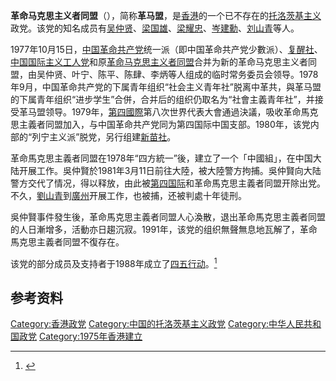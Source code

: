 {{for|1975年定名为“革命马克思主义者同盟”的托派组织|革命马克思主义者同盟 (1975年)}}
{{Infobox political party
|country = 香港
|name = 革命马克思主义者同盟
|native_name = Revolutionary Marxist League
|logo = 
|foundation = 1977年10月15日
|founder=[[吴仲贤_(香港)|吴仲贤]]
|解散=1991年
|合并自=[[中国革命共产党|中国革命共产党]]统一派<br>[[复醒社|复醒社]]<br>[[中国国际主义工人党|中国国际主义工人党]]<br>[[革命马克思主义者同盟_(1975年)|革命马克思主义者同盟 (1975年)]]
|headquarters = {{HKG}}
|newspaper = 
|ideology = [[共产主义|共产主义]]<br />[[馬克思主義|馬克思主義]]<br>[[列宁主义|列宁主义]]<br />[[托洛茨基主义|托洛茨基主义]]
|position = [[左翼|左翼]]至[[极左翼|极左翼]]
|youth_wing =进步学生<br />社会主义青年社
|international affiliation = [[第四国际|第四国际]]
|官方色彩 = {{colorbox|red}} [[紅色|紅色]]
|membership_year =
|membership =
|colorcode = #FF0000
}}
'''革命马克思主义者同盟'''（{{lang-en|Revolutionary Marxist League}}），简称'''革马盟'''，是[[香港|香港]]的一个已不存在的[[托洛茨基主义|托洛茨基主义]]政党。该党的知名成员有[[吴仲贤_(香港)|吴仲贤]]、[[梁国雄|梁国雄]]、[[梁耀忠|梁耀忠]]、[[岑建勳|岑建勳]]、[[刘山青|刘山青]]等人。

1977年10月15日，[[中国革命共产党|中国革命共产党]]统一派（即中国革命共产党少數派）、[[复醒社|复醒社]]、[[中国国际主义工人党|中国国际主义工人党]]和原[[革命马克思主义者同盟_(1975年)|革命马克思主义者同盟]]合并为新的革命马克思主义者同盟，由吴仲贤、叶宁、陈平、陈肆、李炳等人组成的临时常务委员会领导。1978年9月，中国革命共产党的下属青年组织“社会主义青年社”脱离中革共，與革马盟的下属青年组织“进步学生”合併，合并后的组织仍取名为“社會主義青年社”，并接受革马盟领导。1979年，[[第四國際|第四國際]]第八次世界代表大會通過決議，吸收革命馬克思主義者同盟加入，与中国革命共产党同为第四国际中国支部。1980年，该党内部的“列宁主义派”脱党，另行组建[[新苗社|新苗社]]。

革命馬克思主義者同盟在1978年“四方統一”後，建立了一个「中國組」，在中国大陆开展工作。吳仲賢於1981年3月11日前往大陸，被大陸警方拘捕。吳仲賢向大陆警方交代了情况，得以释放，由此被[[第四国际|第四国际]]和革命馬克思主義者同盟开除出党。不久，[[劉山青|劉山青]]到[[廣州|廣州]]开展工作，也被捕，还被判處十年徒刑。

吳仲賢事件發生後，革命馬克思主義者同盟人心渙散，退出革命馬克思主義者同盟的人日漸增多，活動亦日趨沉寂。1991年，该党的组织無聲無息地瓦解了，革命馬克思主義者同盟不復存在。

该党的部分成员及支持者于1988年成立了[[四五行动|四五行动]]。<ref>{{Cite web |url=http://marxists.anu.edu.au/chinese/liupingmei/2005book/marxist.org-chinese-LauPingMui-2005book-12.htm#6 |title=中国托派党史 |accessdate=2016-02-13 |archive-date=2016-02-16 |archive-url=https://web.archive.org/web/20160216105951/http://marxists.anu.edu.au/chinese/liupingmei/2005book/marxist.org-chinese-LauPingMui-2005book-12.htm#6 |dead-url=no }}</ref>

==参考资料==
{{reflist}}
{{香港政党}}
[[Category:香港政党|Category:香港政党]]
[[Category:中国的托洛茨基主义政党|Category:中国的托洛茨基主义政党]]
[[Category:中华人民共和国政党|Category:中华人民共和国政党]]
[[Category:1975年香港建立|Category:1975年香港建立]]